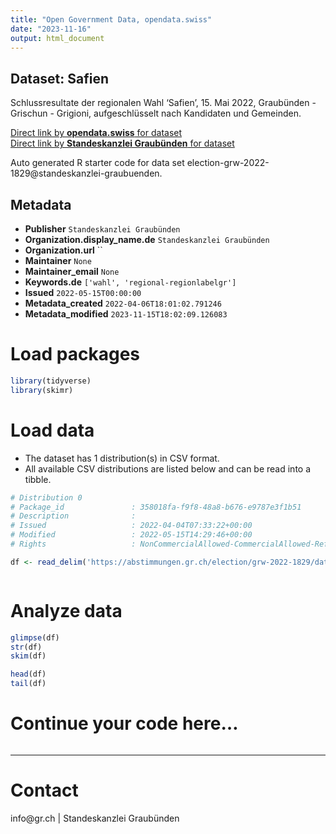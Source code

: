 ```yaml
---
title: "Open Government Data, opendata.swiss"
date: "2023-11-16"
output: html_document
---
```


## Dataset: Safien

Schlussresultate der regionalen Wahl 'Safien', 15. Mai 2022, Graubünden - Grischun - Grigioni, aufgeschlüsselt nach Kandidaten und Gemeinden.

[Direct link by **opendata.swiss** for dataset](https://opendata.swiss/de/dataset/safien)<br>
[Direct link by **Standeskanzlei Graubünden** for dataset](https://abstimmungen.gr.ch/election/grw-2022-1829/data)

Auto generated R starter code for data set election-grw-2022-1829@standeskanzlei-graubuenden.

## Metadata

- **Publisher** `Standeskanzlei Graubünden`
- **Organization.display_name.de** `Standeskanzlei Graubünden`
- **Organization.url** ``
- **Maintainer** `None`
- **Maintainer_email** `None`
- **Keywords.de** `['wahl', 'regional-regionlabelgr']`
- **Issued** `2022-05-15T00:00:00`
- **Metadata_created** `2022-04-06T18:01:02.791246`
- **Metadata_modified** `2023-11-15T18:02:09.126083`


# Load packages

```r

library(tidyverse)
library(skimr)

```

# Load data

-   The dataset has 1 distribution(s) in CSV format.
-   All available CSV distributions are listed below and can be read into a tibble.

```r

# Distribution 0
# Package_id               : 358018fa-f9f8-48a8-b676-e9787e3f1b51
# Description              : 
# Issued                   : 2022-04-04T07:33:22+00:00
# Modified                 : 2022-05-15T14:29:46+00:00
# Rights                   : NonCommercialAllowed-CommercialAllowed-ReferenceRequired

df <- read_delim('https://abstimmungen.gr.ch/election/grw-2022-1829/data-csv')



```

# Analyze data

```r

glimpse(df)
str(df)
skim(df)

head(df)
tail(df)

```

# Continue your code here...

```r

```

------------------------------------------------------------------------

# Contact

info@gr.ch | Standeskanzlei Graubünden
